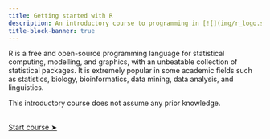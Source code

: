 ```yaml
---
title: Getting started with R
description: An introductory course to programming in [![](img/r_logo.svg.png){width="1.4em" fig-alt="noshadow"}](https://www.r-project.org/)
title-block-banner: true
---
```


:::{.topdef}

R is a free and open-source programming language for statistical computing, modelling, and graphics, with an unbeatable collection of statistical packages. It is extremely popular in some academic fields such as statistics, biology, bioinformatics, data mining, data analysis, and linguistics.

This introductory course does not assume any prior knowledge.

:::

<br>
[[Start course ➤](intro_run.qmd)]{.topinline}
